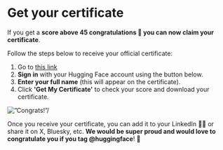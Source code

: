 # Get your certificate

If you get a **score above 45 congratulations 👏 you can now claim your certificate**.

Follow the steps below to receive your official certificate:

1. Go to [this link](https://huggingface.co/spaces/agents-course/Unit4-Final-Certificate)
2. **Sign in** with your Hugging Face account using the button below.
3. **Enter your full name** (this will appear on the certificate).
4. Click **'Get My Certificate'** to check your score and download your certificate.

<img src=”https://huggingface.co/datasets/agents-course/course-images/resolve/main/en/unit4/congrats.png” alt=”Congrats!”/>

Once you receive your certificate, you can add it to your LinkedIn 🧑‍💼 or share it on X, Bluesky, etc. **We would be super proud and would love to congratulate you if you tag @huggingface**! 🤗
